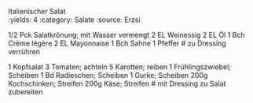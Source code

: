 Italienischer Salat		
:yields: 4
:category: Salate
:source: Erzsi

1/2 Pck Salatkrönung; mit Wasser vermengt
2 EL Weinessig
2 EL Öl
1 Bch Crème légère
2 EL Mayonnaise
1 Bch Sahne
1 Pfeffer
# zu Dressing verrühren

1 Kopfsalat
3 Tomaten; achteln
5 Karotten; reiben
1 Frühlingszwiebel; Scheiben
1 Bd Radieschen; Scheiben
1 Gurke; Scheiben
200g Kochschinken; Streifen
200g Käse; Streifen
# mit Dressing zu Salat zubereiten


